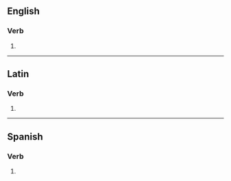 ==English==

===Verb===
{{head|en|verb form}}

# {{en-third-person singular of|subscribe}}

----

==Latin==

===Verb===
{{la-verb-form|subscrībēs}}

# {{inflection of|la|subscrībō||2|s|futr|actv|indc}}

----

==Spanish==

===Verb===
{{head|es|verb form}}

# {{es-verb form of|ending=ir|mood=indicative|tense=present|pers=2|formal=no|number=singular|subscribir}}